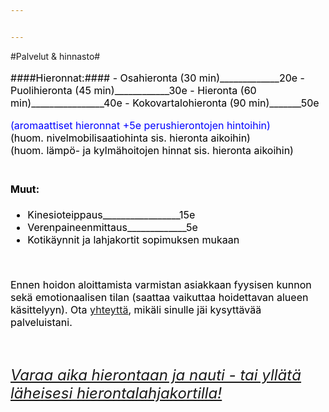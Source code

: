 ```yaml
---


---
```

#Palvelut & hinnasto#

<font size="3" color="black">

####Hieronnat:#### 
- Osahieronta (30 min)_____________20e
- Puolihieronta (45 min)____________30e
- Hieronta (60 min)________________40e
- Kokovartalohieronta (90 min)_______50e

<font size="3" color="blue"> (aromaattiset hieronnat +5e perushierontojen hintoihin) <br>
<font size="3" color="black"> 
 (huom. nivelmobilisaatiohinta sis. hieronta aikoihin) <br>
 (huom. lämpö- ja kylmähoitojen hinnat sis. hieronta aikoihin) <br>
<br>



#### Muut:####

- Kinesioteippaus_________________15e
- Verenpaineenmittaus_____________5e
- Kotikäynnit ja lahjakortit sopimuksen mukaan

<br>

Ennen hoidon aloittamista varmistan asiakkaan fyysisen kunnon sekä emotionaalisen tilan (saattaa vaikuttaa hoidettavan alueen käsittelyyn). Ota [yhteyttä](yhteystiedot.html), mikäli sinulle jäi kysyttävää palveluistani.

<br>


<font size="5" color="blue">  

 _[Varaa aika hierontaan ja nauti - tai yllätä läheisesi hierontalahjakortilla!](yhteystiedot.html)_
